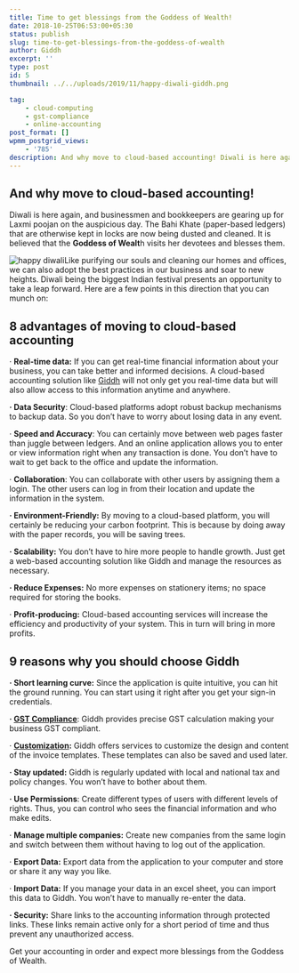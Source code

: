 ```yaml
---
title: Time to get blessings from the Goddess of Wealth!
date: 2018-10-25T06:53:00+05:30
status: publish
slug: time-to-get-blessings-from-the-goddess-of-wealth
author: Giddh
excerpt: ''
type: post
id: 5
thumbnail: ../../uploads/2019/11/happy-diwali-giddh.png

tag:
    - cloud-computing
    - gst-compliance
    - online-accounting
post_format: []
wpmm_postgrid_views:
    - '785'
description: And why move to cloud-based accounting! Diwali is here again, and businessmen and bookkeepers are gearing up for Laxmi poojan on the auspicious day.
---
```

And why move to cloud-based accounting!
---------------------------------------

Diwali is here again, and businessmen and bookkeepers are gearing up for Laxmi poojan on the auspicious day. The Bahi Khate (paper-based ledgers) that are otherwise kept in locks are now being dusted and cleaned. It is believed that the **Goddess of Wealt**h visits her devotees and blesses them.

![happy diwali](../../uploads/2019/11/happy-diwali-giddh.png)Like purifying our souls and cleaning our homes and offices, we can also adopt the best practices in our business and soar to new heights. Diwali being the biggest Indian festival presents an opportunity to take a leap forward. Here are a few points in this direction that you can munch on:

8 advantages of moving to cloud-based accounting
------------------------------------------------

· **Real-time data:** If you can get real-time financial information about your business, you can take better and informed decisions. A cloud-based accounting solution like [Giddh](https://giddh.com) will not only get you real-time data but will also allow access to this information anytime and anywhere.

**· Data Security**: Cloud-based platforms adopt robust backup mechanisms to backup data. So you don’t have to worry about losing data in any event.

· **Speed and Accuracy**: You can certainly move between web pages faster than juggle between ledgers. And an online application allows you to enter or view information right when any transaction is done. You don’t have to wait to get back to the office and update the information.

· **Collaboration**: You can collaborate with other users by assigning them a login. The other users can log in from their location and update the information in the system.

 **· Environment-Friendly:** By moving to a cloud-based platform, you will certainly be reducing your carbon footprint. This is because by doing away with the paper records, you will be saving trees.

 **· Scalability:** You don’t have to hire more people to handle growth. Just get a web-based accounting solution like Giddh and manage the resources as necessary.

 **· Reduce Expenses:** No more expenses on stationery items; no space required for storing the books.

· **Profit-producing:** Cloud-based accounting services will increase the efficiency and productivity of your system. This in turn will bring in more profits.

9 reasons why you should choose Giddh
-------------------------------------

**· Short learning curve:** Since the application is quite intuitive, you can hit the ground running. You can start using it right after you get your sign-in credentials.

 **· [GST Compliance](https://giddh.com/gst)**: Giddh provides precise GST calculation making your business GST compliant.

 · **[Customization](https://giddh.com/invoice-software):** Giddh offers services to customize the design and content of the invoice templates. These templates can also be saved and used later.

**· Stay updated:** Giddh is regularly updated with local and national tax and policy changes. You won’t have to bother about them.

**· Use Permissions**: Create different types of users with different levels of rights. Thus, you can control who sees the financial information and who make edits.

· **Manage multiple companies:** Create new companies from the same login and switch between them without having to log out of the application.

· **Export Data:** Export data from the application to your computer and store or share it any way you like.

· **Import Data:** If you manage your data in an excel sheet, you can import this data to Giddh. You won’t have to manually re-enter the data.

**· Security:** Share links to the accounting information through protected links. These links remain active only for a short period of time and thus prevent any unauthorized access.

Get your accounting in order and expect more blessings from the Goddess of Wealth.